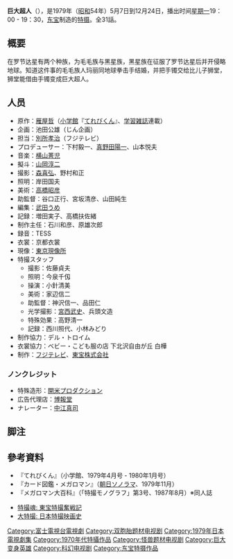{{expand|time=2014-09-12T14:14:34+00:00}}
'''巨大超人'''（{{lang-ja|メガロマン}}），是1979年（[[昭和|昭和]]54年）5月7日到12月24日，播出时间[[星期一|星期一]]19：00 - 19：30，[[东宝|东宝]]制造的[[特摄|特摄]]。全31話。

==概要==
在罗节达星有两个种族，为毛毛族与黑星族，黑星族在征服了罗节达星后并开侵略地球。知道这件事的毛毛族人玛丽同地球拳击手结婚，并把手镯交给比儿子狮堂，狮堂能借由手镯变成巨大超人。
==人员==
* 原作：[[雁屋哲|雁屋哲]]（[[小学館|小学館]]『[[てれびくん|てれびくん]]』、[[小学館の学年別学習雑誌|学習雑誌]]連載）
* 企画：池田公雄（じん企画）
* 担当：[[別所孝治|別所孝治]]（フジテレビ）
* プロデューサー：下村毅一、[[真野田陽一|真野田陽一]]、山本悦夫
* 音楽：[[横山菁児|横山菁児]]
* 擬斗：[[山岡淳二|山岡淳二]]
* 撮影：[[森喜弘|森喜弘]]、野村和正
* 照明：岸田国夫
* 美術：[[井口昭彦|高橋昭彦]]
* 助監督：谷口正行、宮坂清彦、山田純生
* 編集：[[武田うめ|武田うめ]]
* 記録：増田実子、高橋扶佐緒
* 制作主任：石川和彦、原雄次郎
* 録音：TESS
* 衣裳：京都衣裳
* 現像：[[東京現像所|東京現像所]]
* 特撮スタッフ
** 撮影：佐藤貞夫
** 照明：今泉千仭
** 操演：小針清美
** 美術：家辺信二
** 助監督：神沢信一、品田仁
** 光学撮影：[[宮西武史|宮西武史]]、兵頭文造
** 特殊効果：高野清一
** 記録：西川照代、小林みどり
* 制作協力：デル・トロイム
* 衣裳協力：ベビー・こども服の店 下北沢自由が丘 白樺
* 制作：[[フジテレビジョン|フジテレビ]]、[[東宝|東宝株式会社]]

=== ノンクレジット ===
* 特殊造形：[[開米栄三|開米プロダクション]]
* 広告代理店：[[博報堂|博報堂]]
* ナレーター：[[中江真司|中江真司]]
== 脚注 ==

{{Reflist}}
==參考資料==
* 『てれびくん』（小学館、1979年4月号 - 1980年1月号）
* 『カード図鑑・メガロマン』（[[朝日ソノラマ|朝日ソノラマ]]、1979年11月）
* 『メガロマン大百科』（「特撮モノグラフ」第3号、1987年8月）※同人誌

*[http://books.google.com.tw/books?id=_RVOAQAAIAAJ&q=%E3%83%A1%E3%82%AC%E3%83%AD%E3%83%9E%E3%83%B3&dq=%E3%83%A1%E3%82%AC%E3%83%AD%E3%83%9E%E3%83%B3&hl=zh-TW&sa=X&ei=dwQTVPTANNTo8AXKoILABA&ved=0CCIQ6AEwATgK 特撮魂: 東宝特撮奮戦記] {{Wayback|url=http://books.google.com.tw/books?id=_RVOAQAAIAAJ&q=%E3%83%A1%E3%82%AC%E3%83%AD%E3%83%9E%E3%83%B3&dq=%E3%83%A1%E3%82%AC%E3%83%AD%E3%83%9E%E3%83%B3&hl=zh-TW&sa=X&ei=dwQTVPTANNTo8AXKoILABA&ved=0CCIQ6AEwATgK |date=20140912182643 }}
*[http://books.google.com.tw/books?id=f-Y6AAAAMAAJ&q=%E3%83%A1%E3%82%AC%E3%83%AD%E3%83%9E%E3%83%B3&dq=%E3%83%A1%E3%82%AC%E3%83%AD%E3%83%9E%E3%83%B3&hl=zh-TW&sa=X&ei=SgQTVPrlCcbm8AX5tYGQAg&ved=0CC0Q6AEwAw 大特撮: 日本特撮映画史] {{Wayback|url=http://books.google.com.tw/books?id=f-Y6AAAAMAAJ&q=%E3%83%A1%E3%82%AC%E3%83%AD%E3%83%9E%E3%83%B3&dq=%E3%83%A1%E3%82%AC%E3%83%AD%E3%83%9E%E3%83%B3&hl=zh-TW&sa=X&ei=SgQTVPrlCcbm8AX5tYGQAg&ved=0CC0Q6AEwAw |date=20150402161230 }}

{{DEFAULTSORT:Megaroman}}
[[Category:富士電視台電視劇|Category:富士電視台電視劇]]
[[Category:双胞胎题材电视剧|Category:双胞胎题材电视剧]]
[[Category:1979年日本電視劇集|Category:1979年日本電視劇集]]
[[Category:1970年代特攝作品|Category:1970年代特攝作品]]
[[Category:怪兽题材电视剧|Category:怪兽题材电视剧]]
[[Category:巨大变身英雄|Category:巨大变身英雄]]
[[Category:科幻电视剧|Category:科幻电视剧]]
[[Category:东宝特摄作品|Category:东宝特摄作品]]